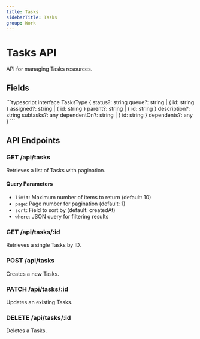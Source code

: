 ```yaml
---
title: Tasks
sidebarTitle: Tasks
group: Work
---
```



# Tasks API

API for managing Tasks resources.

## Fields

<TSDoc>
```typescript
interface TasksType {
  status?: string
  queue?: string | { id: string }
  assigned?: string | { id: string }
  parent?: string | { id: string }
  description?: string
  subtasks?: any
  dependentOn?: string | { id: string }
  dependents?: any
}
```
</TSDoc>


## API Endpoints

### GET /api/tasks
Retrieves a list of Tasks with pagination.

#### Query Parameters
- `limit`: Maximum number of items to return (default: 10)
- `page`: Page number for pagination (default: 1)
- `sort`: Field to sort by (default: createdAt)
- `where`: JSON query for filtering results

### GET /api/tasks/:id
Retrieves a single Tasks by ID.

### POST /api/tasks
Creates a new Tasks.

### PATCH /api/tasks/:id
Updates an existing Tasks.

### DELETE /api/tasks/:id
Deletes a Tasks.

